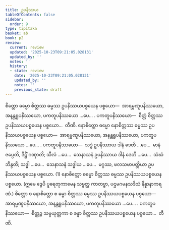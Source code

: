 ```yaml
---
title: ဥပနိဿယ
tableOfContents: false
sidebar:
  order: 9
type: tipitaka
basket: ab
book: p2
review:
  current: review
  updated: '2025-10-23T09:21:05.028131'
  updated_by: ''
  notes: ''
  history:
  - state: review
    date: '2025-10-23T09:21:05.028131'
    updated_by: ''
    notes: ''
    previous_state: draft
---
```



<ReviewStatus review={frontmatter.review} showDetails={true} />

<HypothesisAnnotation frontmatter={frontmatter} />

<DynamicBreadcrumb />

<Division number="77" book="p2" e="ch" v="38" p="324">

<Paragraph number="2503" book="p2">
စိတ္တော ဓမ္မော စိတ္တဿ ဓမ္မဿ ဥပနိဿယပစ္စယေန ပစ္စယော—  အာရမ္မဏူပနိဿယော, အနန္တရူပနိဿယော, ပကတူပနိဿယော …ပေ… . <Emphasis>ပကတူပနိဿယော</Emphasis>—  စိတ္တံ စိတ္တဿ ဥပနိဿယပစ္စယေန ပစ္စယော…  တီဏိ.
</Paragraph>

<Paragraph number="2504" book="p2">
နောစိတ္တော ဓမ္မော နောစိတ္တဿ ဓမ္မဿ ဥပနိဿယပစ္စယေန ပစ္စယော—  အာရမ္မဏူပနိဿယော, အနန္တရူပနိဿယော, ပကတူပနိဿယော …ပေ… . <Emphasis>ပကတူပနိဿယော</Emphasis>—  သဒ္ဓံ ဥပနိဿာယ ဒါနံ ဒေတိ …ပေ…  မာနံ ဇပ္ပေတိ, ဒိဋ္ဌိံ ဂဏှာတိ; သီလံ …ပေ…  သေနာသနံ ဥပနိဿာယ ဒါနံ ဒေတိ …ပေ…  သံဃံ ဘိန္ဒတိ; သဒ္ဓါ …ပေ…  သေနာသနံ သဒ္ဓါယ …ပေ…  မဂ္ဂဿ, ဖလသမာပတ္တိယာ ဥပနိဿယပစ္စယေန ပစ္စယော. (1)
</Paragraph>

<Paragraph number="2505" book="p2">
နောစိတ္တော ဓမ္မော စိတ္တဿ ဓမ္မဿ ဥပနိဿယပစ္စယေန ပစ္စယော. (ဣမေ ဒွေပိ ပူရေတုကာမေန သဗ္ဗတ္ထ ကာတဗ္ဗာ, ပဌမဂမနသဒိသံ နိန္နာနာကရဏံ.)
</Paragraph>

<Paragraph number="2506" book="p2">
စိတ္တော စ နောစိတ္တော စ ဓမ္မာ စိတ္တဿ ဓမ္မဿ ဥပနိဿယပစ္စယေန ပစ္စယော—  အာရမ္မဏူပနိဿယော, အနန္တရူပနိဿယော, ပကတူပနိဿယော …ပေ… . <Emphasis>ပကတူပနိဿယော</Emphasis>—  စိတ္တဉ္စ သမ္ပယုတ္တကာ စ ခန္ဓာ စိတ္တဿ ဥပနိဿယပစ္စယေန ပစ္စယော…  တီဏိ.
</Paragraph>
</Division>